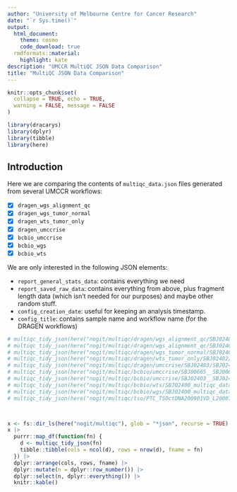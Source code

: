 ```yaml
---
author: "University of Melbourne Centre for Cancer Research"
date: "`r Sys.time()`"
output:
  html_document:
    theme: cosmo
    code_download: true
  rmdformats::material:
    highlight: kate
description: "UMCCR MultiQC JSON Data Comparison"
title: "MultiQC JSON Data Comparison"
---
```


```r
knitr::opts_chunk$set(
  collapse = TRUE, echo = TRUE,
  warning = FALSE, message = FALSE
)
```

```r
library(dracarys)
library(dplyr)
library(tibble)
library(here)
```

## Introduction

Here we are comparing the contents of `multiqc_data.json` files generated from several UMCCR workflows:

- [x] `dragen_wgs_alignment_qc`
- [x] `dragen_wgs_tumor_normal`
- [x] `dragen_wts_tumor_only`
- [x] `dragen_umccrise`
- [x] `bcbio_umccrise`
- [x] `bcbio_wgs`
- [x] `bcbio_wts`

We are only interested in the following JSON elements:

- `report_general_stats_data`: contains everything we need
- `report_saved_raw_data`: contains everything from above, plus fragment
  length data (which isn't needed for our purposes) and maybe other random stuff.
- `config_creation_date`: useful for keeping an analysis timestamp.
- `config_title`: contains sample name and workflow name (for the DRAGEN workflows)

```r
# multiqc_tidy_json(here("nogit/multiqc/dragen/wgs_alignment_qc/SBJ02402/MDX220189_dragen_alignment_multiqc_data.json"))
# multiqc_tidy_json(here("nogit/multiqc/dragen/wgs_alignment_qc/SBJ02402/MDX220190_dragen_alignment_multiqc_data.json"))
# multiqc_tidy_json(here("nogit/multiqc/dragen/wgs_tumor_normal/SBJ02402/MDX220190_dragen_somatic_multiqc_data.json"))
# multiqc_tidy_json(here("nogit/multiqc/dragen/wts_tumor_only/SBJ02402/MDX220191_dragen_transcriptome_multiqc_data.json"))
# multiqc_tidy_json(here("nogit/multiqc/dragen/umccrise/SBJ02403/SBJ02403__PRJ221333-multiqc_report_data.json"))
# multiqc_tidy_json(here("nogit/multiqc/bcbio/umccrise/SBJ00665__SBJ00665_PRJ200639_L2100018_multiqc_data.json"))
# multiqc_tidy_json(here("nogit/multiqc/bcbio/umccrise/SBJ02403__SBJ02403_PRJ221333_L2200722_multiqc_data.json"))
# multiqc_tidy_json(here("nogit/multiqc/bcbio/wts/SBJ02400_multiqc_data.json"))
# multiqc_tidy_json(here("nogit/multiqc/bcbio/wgs/SBJ02400_multiqc_data.json"))
# multiqc_tidy_json(here("nogit/multiqc/tso/PTC_TSOctDNA200901VD_L2000754/multiqc_data.json"))



x <- fs::dir_ls(here("nogit/multiqc"), glob = "*json", recurse = TRUE)
x |>
  purrr::map_df(function(fn) {
    d <- multiqc_tidy_json(fn)
    tibble::tibble(cols = ncol(d), rows = nrow(d), fname = fn)
  }) |>
  dplyr::arrange(cols, rows, fname) |>
  dplyr::mutate(n = dplyr::row_number()) |>
  dplyr::select(n, dplyr::everything()) |>
  knitr::kable()
```

